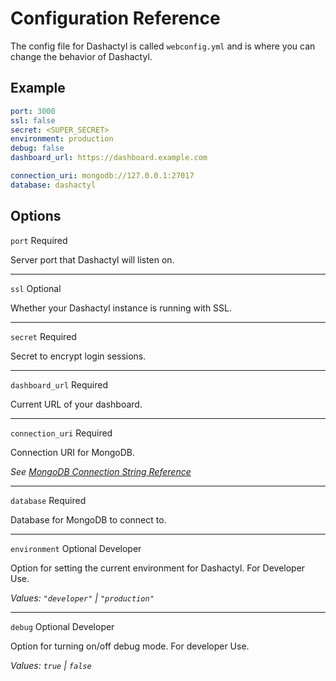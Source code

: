 
# Configuration Reference


The config file for Dashactyl is called `webconfig.yml` and is where you can change the behavior of Dashactyl.

## Example

```yaml
port: 3000
ssl: false
secret: <SUPER_SECRET>
environment: production
debug: false
dashboard_url: https://dashboard.example.com

connection_uri: mongodb://127.0.0.1:27017
database: dashactyl
```

## Options

`port` <Badge type="danger">Required</Badge>

Server port that Dashactyl will listen on.

<hr />

`ssl` <Badge type="info">Optional</Badge>

Whether your Dashactyl instance is running with SSL.

<hr />

`secret` <Badge type="danger">Required</Badge>

Secret to encrypt login sessions.

<hr />

`dashboard_url` <Badge type="danger">Required</Badge>

Current URL of your dashboard.

<hr />

`connection_uri` <Badge type="danger">Required</Badge>

Connection URI for MongoDB.

*See [MongoDB Connection String Reference](https://www.mongodb.com/docs/manual/reference/connection-string/)*

<hr />

`database` <Badge type="danger">Required</Badge>

Database for MongoDB to connect to.

<hr />

`environment` <Badge type="info">Optional</Badge> <Badge type="warning">Developer</Badge>

Option for setting the current environment for Dashactyl. For Developer Use.

*Values: `"developer"` | `"production"`*

<hr />

`debug` <Badge type="info">Optional</Badge> <Badge type="warning">Developer</Badge>

Option for turning on/off debug mode. For developer Use.

*Values: `true` | `false`*